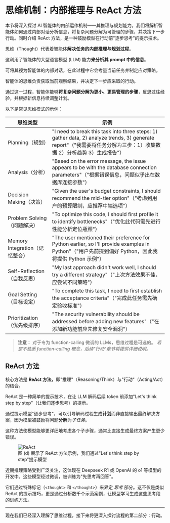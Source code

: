 # 思维机制：内部推理与 ReAct 方法

<Tip> 
本节将深入探讨 AI 智能体的内部运作机制——其推理与规划能力。我们将解析智能体如何通过内部对话分析信息，将复杂问题分解为可管理的步骤，并决策下一步行动。同时介绍 ReAct 方法，是一种鼓励模型在行动前"逐步思考"的提示技术。
</Tip>

思维（Thought）代表着智能体**解决任务的内部推理与规划过程**。

这利用了智能体的大型语言模型 (LLM) 能力**来分析其 prompt 中的信息**。

可将其视为智能体的内部对话，在此过程中它会考量当前任务并制定应对策略。

智能体的思维负责获取当前观察结果，并决定下一步应采取的行动。

通过这一过程，智能体能够**将复杂问题分解为更小、更易管理的步骤**，反思过往经验，并根据新信息持续调整计划。

以下是常见思维模式的示例：

| 思维类型          | 示例                                                                 |
|------------------|---------------------------------------------------------------------|
| Planning（规划）  | "I need to break this task into three steps: 1) gather data, 2) analyze trends, 3) generate report"（"我需要将任务分解为三步：1）收集数据 2）分析趋势 3）生成报告"） |
| Analysis（分析）  | "Based on the error message, the issue appears to be with the database connection parameters"（"根据错误信息，问题似乎出在数据库连接参数"） |
| Decision Making（决策） | "Given the user's budget constraints, I should recommend the mid-tier option"（"考虑到用户的预算限制，应推荐中端选项"） |
| Problem Solving（问题解决） | "To optimize this code, I should first profile it to identify bottlenecks"（"优化此代码需先进行性能分析定位瓶颈"） |
| Memory Integration（记忆整合） | "The user mentioned their preference for Python earlier, so I'll provide examples in Python"（"用户先前提到偏好 Python，因此我将提供 Python 示例"） |
| Self-Reflection（自我反思） | "My last approach didn't work well, I should try a different strategy"（"上次方法效果不佳，应尝试不同策略"） |
| Goal Setting（目标设定） | "To complete this task, I need to first establish the acceptance criteria"（"完成此任务需先确定验收标准"） |
| Prioritization（优先级排序） | "The security vulnerability should be addressed before adding new features"（"在添加新功能前应先修复安全漏洞"） |

> **注意：** 对于专为 function-calling 微调的 LLMs，思维过程是可选的。
> *若您不熟悉 function-calling 概念，后续"行动"章节将提供详细说明。*

## ReAct 方法

核心方法是 **ReAct 方法**，即"推理"（Reasoning/Think）与"行动"（Acting/Act）的结合。

ReAct 是一种简单的提示技术，在让 LLM 解码后续 token 前添加"Let's think step by step"（让我们逐步思考）的提示。

通过提示模型"逐步思考"，可以引导解码过程生成**计划**而非直接输出最终解决方案，因为模型被鼓励将问题**分解**为*子任务*。

这种方法使模型能够更详细地考虑各个子步骤，通常比直接生成最终方案产生更少错误。

<figure>
<img src="https://huggingface.co/datasets/agents-course/course-images/resolve/main/en/unit1/ReAct.png" alt="ReAct"/>
<figcaption>图 (d) 展示了 ReAct 方法示例，我们通过"Let's think step by step"提示模型
</figcaption>
</figure>

<Tip>
近期推理策略受到广泛关注，这体现在 Deepseek R1 或 OpenAI 的 o1 等模型的开发中。这些模型经过微调，被训练为"先思考再回答"。

它们通过特殊标记（`<thought>` 和 `</thought>`）来界定 _思考_ 部分。这不仅是类似 ReAct 的提示技巧，更是通过分析数千个示范案例，让模型学习生成这些思考段的训练方法。
</Tip>

---
现在我们已经深入理解了思维过程，接下来将更深入探讨流程的第二部分：行动。
